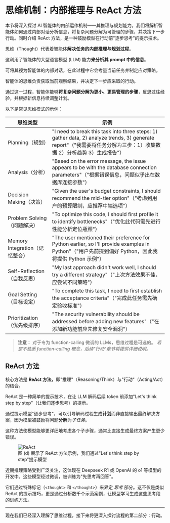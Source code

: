 # 思维机制：内部推理与 ReAct 方法

<Tip> 
本节将深入探讨 AI 智能体的内部运作机制——其推理与规划能力。我们将解析智能体如何通过内部对话分析信息，将复杂问题分解为可管理的步骤，并决策下一步行动。同时介绍 ReAct 方法，是一种鼓励模型在行动前"逐步思考"的提示技术。
</Tip>

思维（Thought）代表着智能体**解决任务的内部推理与规划过程**。

这利用了智能体的大型语言模型 (LLM) 能力**来分析其 prompt 中的信息**。

可将其视为智能体的内部对话，在此过程中它会考量当前任务并制定应对策略。

智能体的思维负责获取当前观察结果，并决定下一步应采取的行动。

通过这一过程，智能体能够**将复杂问题分解为更小、更易管理的步骤**，反思过往经验，并根据新信息持续调整计划。

以下是常见思维模式的示例：

| 思维类型          | 示例                                                                 |
|------------------|---------------------------------------------------------------------|
| Planning（规划）  | "I need to break this task into three steps: 1) gather data, 2) analyze trends, 3) generate report"（"我需要将任务分解为三步：1）收集数据 2）分析趋势 3）生成报告"） |
| Analysis（分析）  | "Based on the error message, the issue appears to be with the database connection parameters"（"根据错误信息，问题似乎出在数据库连接参数"） |
| Decision Making（决策） | "Given the user's budget constraints, I should recommend the mid-tier option"（"考虑到用户的预算限制，应推荐中端选项"） |
| Problem Solving（问题解决） | "To optimize this code, I should first profile it to identify bottlenecks"（"优化此代码需先进行性能分析定位瓶颈"） |
| Memory Integration（记忆整合） | "The user mentioned their preference for Python earlier, so I'll provide examples in Python"（"用户先前提到偏好 Python，因此我将提供 Python 示例"） |
| Self-Reflection（自我反思） | "My last approach didn't work well, I should try a different strategy"（"上次方法效果不佳，应尝试不同策略"） |
| Goal Setting（目标设定） | "To complete this task, I need to first establish the acceptance criteria"（"完成此任务需先确定验收标准"） |
| Prioritization（优先级排序） | "The security vulnerability should be addressed before adding new features"（"在添加新功能前应先修复安全漏洞"） |

> **注意：** 对于专为 function-calling 微调的 LLMs，思维过程是可选的。
> *若您不熟悉 function-calling 概念，后续"行动"章节将提供详细说明。*

## ReAct 方法

核心方法是 **ReAct 方法**，即"推理"（Reasoning/Think）与"行动"（Acting/Act）的结合。

ReAct 是一种简单的提示技术，在让 LLM 解码后续 token 前添加"Let's think step by step"（让我们逐步思考）的提示。

通过提示模型"逐步思考"，可以引导解码过程生成**计划**而非直接输出最终解决方案，因为模型被鼓励将问题**分解**为*子任务*。

这种方法使模型能够更详细地考虑各个子步骤，通常比直接生成最终方案产生更少错误。

<figure>
<img src="https://huggingface.co/datasets/agents-course/course-images/resolve/main/en/unit1/ReAct.png" alt="ReAct"/>
<figcaption>图 (d) 展示了 ReAct 方法示例，我们通过"Let's think step by step"提示模型
</figcaption>
</figure>

<Tip>
近期推理策略受到广泛关注，这体现在 Deepseek R1 或 OpenAI 的 o1 等模型的开发中。这些模型经过微调，被训练为"先思考再回答"。

它们通过特殊标记（`<thought>` 和 `</thought>`）来界定 _思考_ 部分。这不仅是类似 ReAct 的提示技巧，更是通过分析数千个示范案例，让模型学习生成这些思考段的训练方法。
</Tip>

---
现在我们已经深入理解了思维过程，接下来将更深入探讨流程的第二部分：行动。
